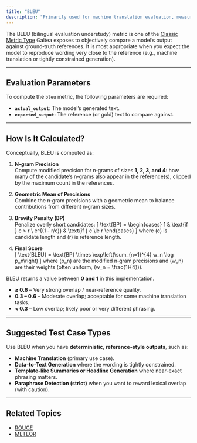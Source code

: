 ```yaml
---
title: "BLEU"
description: "Primarily used for machine translation evaluation, measuring how many n-grams (phrases of n words) in the candidate translation overlap with those in a set of reference translations."
---
```

The BLEU (bilingual evaluation understudy) metric is one of the [Classic Metric Type](/concepts/metric-type) Galtea exposes to objectively compare a model’s output against ground‑truth references. It is most appropriate when you expect the model to reproduce wording very close to the reference (e.g., machine translation or tightly constrained generation).

---
## Evaluation Parameters

To compute the `bleu` metric, the following parameters are required:

- **`actual_output`**: The model’s generated text.
- **`expected_output`**: The reference (or gold) text to compare against.

---
## How Is It Calculated?

Conceptually, BLEU is computed as:

1. **N‑gram Precision**  
   Compute modified precision for n‑grams of sizes **1, 2, 3, and 4**: how many of the candidate’s n‑grams also appear in the reference(s), clipped by the maximum count in the references.

2. **Geometric Mean of Precisions**  
   Combine the n‑gram precisions with a geometric mean to balance contributions from different n‑gram sizes.

3. **Brevity Penalty (BP)**  
   Penalize overly short candidates:
   \[
   \text{BP} =
     \begin{cases}
       1 & \text{if } c > r \\
       e^{(1 - r/c)} & \text{if } c \le r
     \end{cases}
   \]
   where \(c\) is candidate length and \(r\) is reference length.

4. **Final Score**  
   \[
   \text{BLEU} = \text{BP} \times \exp\left(\sum_{n=1}^{4} w_n \log p_n\right)
   \]
   where \(p_n\) are the modified n‑gram precisions and \(w_n\) are their weights (often uniform, \(w_n = \frac{1}{4}\)).


BLEU returns a value between **0 and 1** in this implementation.

- **≥ 0.6** – Very strong overlap / near-reference quality.
- **0.3 – 0.6** – Moderate overlap; acceptable for some machine translation tasks.
- **< 0.3** – Low overlap; likely poor or very different phrasing.


---
## Suggested Test Case Types

Use BLEU when you have **deterministic, reference-style outputs**, such as:

- **Machine Translation** (primary use case).
- **Data-to-Text Generation** where the wording is tightly constrained.
- **Template-like Summaries or Headline Generation** where near-exact phrasing matters.
- **Paraphrase Detection (strict)** when you want to reward lexical overlap (with caution).

---
## Related Topics

- [ROUGE](/concepts/metric-type/rouge)
- [METEOR](/concepts/metric-type/meteor)
